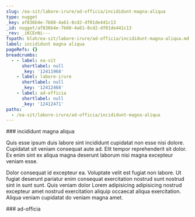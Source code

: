 ```yaml
---
slug: /ea-sit/labore-irure/ad-officia/incididunt-magna-aliqua
type: nugget
_key: af836b4e-7b60-4a61-8cd2-df01de441c13
_id: nugget/af836b4e-7b60-4a61-8cd2-df01de441c13
_rev: _iKCEnNi---
fspath: blah/ea-sit/labore-irure/ad-officia/incididunt-magna-aliqua.md
label: incididunt magna aliqua
pageRefs: {}
breadcrumbs:
  - - label: ea-sit
      shortlabel: null
      _key: '12411968'
    - label: labore-irure
      shortlabel: null
      _key: '12412468'
    - label: ad-officia
      shortlabel: null
      _key: '12412471'
paths:
  - /ea-sit/labore-irure/ad-officia/incididunt-magna-aliqua
---
```


<NuggetArea>
<Nugget slug="/ea-sit/labore-irure/ad-officia/incididunt-magna-aliqua" type="nugget" _key="af836b4e-7b60-4a61-8cd2-df01de441c13" _id="nugget/af836b4e-7b60-4a61-8cd2-df01de441c13" _rev="_iKCEnNi---" fspath="blah/ea-sit/labore-irure/ad-officia/incididunt-magna-aliqua.md" label="incididunt magna aliqua" paths="/ea-sit/labore-irure/ad-officia/incididunt-magna-aliqua">
<NuggetBody>
### incididunt magna aliqua

Quis esse ipsum duis labore sint incididunt cupidatat non esse nisi dolore. Cupidatat sit veniam consequat aute ad. Elit tempor reprehenderit sit dolor. Ex enim sint ex aliqua magna deserunt laborum nisi magna excepteur veniam esse.

Dolor consequat id excepteur ea. Voluptate velit est fugiat non labore. Ut fugiat deserunt pariatur enim consequat exercitation nostrud sunt nostrud sint in sunt sunt. Quis veniam dolor Lorem adipisicing adipisicing nostrud excepteur amet nostrud exercitation aliquip occaecat aliqua exercitation. Aliqua veniam cupidatat do veniam magna amet.

</NuggetBody>
<Breadcrumbs>
<Crumbs>
<Crumb _key="12411968" label="ea-sit" /><Crumb _key="12412468" label="labore-irure" /><Crumb _key="12412471" label="ad-officia" />
</Crumbs>
</Breadcrumbs>
</Nugget>

<NuggetsInbound>
</NuggetsInbound>
<NuggetsOutbound>
</NuggetsOutbound>
</NuggetArea>
<PassagesInbound>
<Passage direction="inbound" type="passage" _key="12412471" _id="passage/12412471" _rev="_iKCEnNe--B" label="ad-officia" passage="ad-officia" fspath="blah/ea-sit/labore-irure/ad-officia" paths="/ea-sit/labore-irure/ad-officia" slug="/ea-sit/labore-irure/ad-officia">
<NuggetBody>
### ad-officia

</NuggetBody>
<Breadcrumbs>
<Crumbs>
<Crumb _key="12411968" label="ea-sit" /><Crumb _key="12412468" label="labore-irure" />
</Crumbs>
</Breadcrumbs>
</Passage>

</PassagesInbound>
<PassagesOutbound>
</PassagesOutbound>